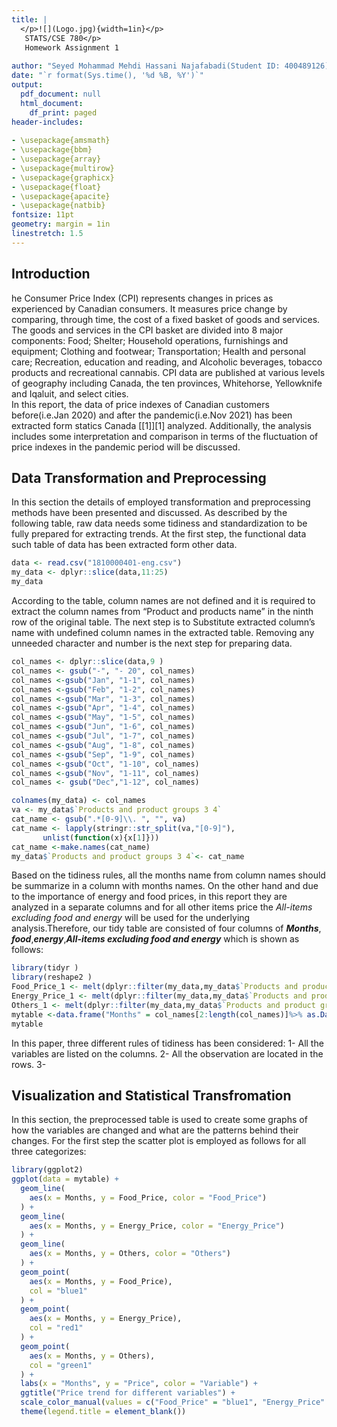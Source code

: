---
title: |
  </p>![](Logo.jpg){width=1in}</p> 
   STATS/CSE 780</p>  
   Homework Assignment 1 
   
author: "Seyed Mohammad Mehdi Hassani Najafabadi(Student ID: 400489126)"
date: "`r format(Sys.time(), '%d %B, %Y')`"
output:
  pdf_document: null
  html_document:
    df_print: paged
header-includes:
  
- \usepackage{amsmath}
- \usepackage{bbm}
- \usepackage{array}
- \usepackage{multirow}
- \usepackage{graphicx}
- \usepackage{float}
- \usepackage{apacite}
- \usepackage{natbib}
fontsize: 11pt
geometry: margin = 1in
linestretch: 1.5
---

\newpage

## Introduction

he Consumer Price Index (CPI) represents changes in prices as experienced by Canadian consumers. It measures price change by comparing, through time, the cost of a fixed basket of goods and services.\
The goods and services in the CPI basket are divided into 8 major components: Food; Shelter; Household operations, furnishings and equipment; Clothing and footwear; Transportation; Health and personal care; Recreation, education and reading, and Alcoholic beverages, tobacco products and recreational cannabis. CPI data are published at various levels of geography including Canada, the ten provinces, Whitehorse, Yellowknife and Iqaluit, and select cities.\
In this report, the data of price indexes of Canadian customers before(i.e.Jan 2020) and after the pandemic(i.e.Nov 2021) has been extracted form statics Canada [[1]][1] analyzed. Additionally, the analysis includes some interpretation and comparison in terms of the fluctuation of price indexes in the pandemic period will be discussed.

## Data Transformation and Preprocessing

In this section the details of employed transformation and preprocessing methods have been presented and discussed. As described by the following table, raw data needs some tidiness and standardization to be fully prepared for extracting trends. At the first step, the functional data such table of data has been extracted form other data.

```{r include=FALSE}
data <- read.csv("1810000401-eng.csv")
my_data <- dplyr::slice(data,11:25)
my_data
```

According to the table, column names are not defined and it is required to extract the column names from "Product and products name" in the ninth row of the original table. The next step is to Substitute extracted column's name with undefined column names in the extracted table. Removing any unneeded character and number is the next step for preparing data.

```{r echo=FALSE}
col_names <- dplyr::slice(data,9 ) 
col_names <- gsub("-", "- 20", col_names)
col_names <-gsub("Jan", "1-1", col_names)
col_names <-gsub("Feb", "1-2", col_names)
col_names <-gsub("Mar", "1-3", col_names)
col_names <-gsub("Apr", "1-4", col_names)
col_names <-gsub("May", "1-5", col_names)
col_names <-gsub("Jun", "1-6", col_names)
col_names <-gsub("Jul", "1-7", col_names)
col_names <-gsub("Aug", "1-8", col_names)
col_names <-gsub("Sep", "1-9", col_names)
col_names <-gsub("Oct", "1-10", col_names)
col_names <-gsub("Nov", "1-11", col_names)
col_names <- gsub("Dec","1-12", col_names)

colnames(my_data) <- col_names 
va <- my_data$`Products and product groups 3 4`
cat_name <- gsub(".*[0-9]\\. ", "", va)
cat_name <- lapply(stringr::str_split(va,"[0-9]"), 
       unlist(function(x){x[1]}))
cat_name <-make.names(cat_name)
my_data$`Products and product groups 3 4`<- cat_name

```

Based on the tidiness rules, all the months name from column names should be summarize in a column with months names. On the other hand and due to the importance of energy and food prices, in this report they are analyzed in a separate columns and for all other items price the *All-items excluding food and energy* will be used for the underlying analysis.Therefore, our tidy table are consisted of four columns of ***Months***, ***food***,***energy***,***All-items excluding food and energy*** which is shown as follows:

```{r}
library(tidyr )
library(reshape2 )
Food_Price_1 <- melt(dplyr::filter(my_data,my_data$`Products and product groups 3 4`=="Food.")) 
Energy_Price_1 <- melt(dplyr::filter(my_data,my_data$`Products and product groups 3 4`=="Energy."))
Others_1 <- melt(dplyr::filter(my_data,my_data$`Products and product groups 3 4`=="All.items.excluding.food.and.energy."))
mytable <-data.frame("Months" = col_names[2:length(col_names)]%>% as.Date(format = "%d-%m-%Y") ,"Food_Price" =  Food_Price_1[2:length(col_names)]%>% as.numeric(),"Energy_Price" =  Energy_Price_1[2:length(col_names)]%>% as.numeric(),"Others" =  Others_1[2:length(col_names)]%>% as.numeric(),row.names = NULL,check.names = FALSE)
mytable
```

In this paper, three different rules of tidiness has been considered: 1- All the variables are listed on the columns. 2- All the observation are located in the rows. 3-

## Visualization and Statistical Transfromation

In this section, the preprocessed table is used to create some graphs of how the variables are changed and what are the patterns behind their changes. For the first step the scatter plot is employed as follows for all three categorizes:

```{r}
library(ggplot2)
ggplot(data = mytable) +
  geom_line(
    aes(x = Months, y = Food_Price, color = "Food_Price")
  ) +
  geom_line(
    aes(x = Months, y = Energy_Price, color = "Energy_Price")
  ) +
  geom_line(
    aes(x = Months, y = Others, color = "Others")
  ) +
  geom_point(
    aes(x = Months, y = Food_Price), 
    col = "blue1"
  ) +
  geom_point(
    aes(x = Months, y = Energy_Price), 
    col = "red1"
  ) +
  geom_point(
    aes(x = Months, y = Others), 
    col = "green1"
  ) +
  labs(x = "Months", y = "Price", color = "Variable") +
  ggtitle("Price trend for different variables") +
  scale_color_manual(values = c("Food_Price" = "blue1", "Energy_Price" = "red1", "Others" = "green1")) +
  theme(legend.title = element_blank())

```